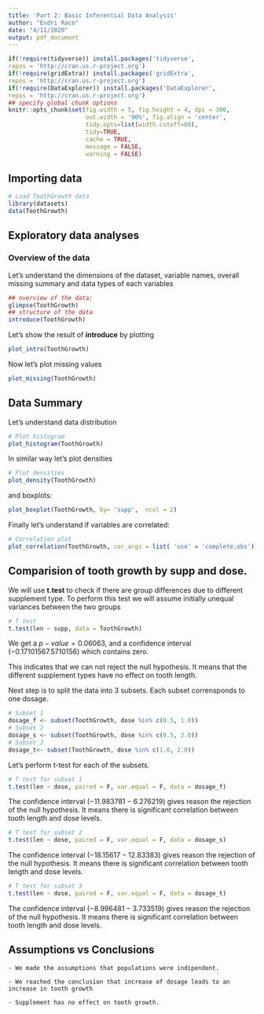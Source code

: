 ```yaml
---
title: 'Part 2: Basic Inferential Data Analysis'
author: "Endri Raco"
date: "4/11/2020"
output: pdf_document
---
```


```r
if(!require(tidyverse)) install.packages('tidyverse', 
repos = 'http://cran.us.r-project.org')
if(!require(gridExtra)) install.packages('gridExtra', 
repos = 'http://cran.us.r-project.org')
if(!require(DataExplorer)) install.packages('DataExplorer', 
repos = 'http://cran.us.r-project.org')
## specify global chunk options
knitr::opts_chunk$set(fig.width = 5, fig.height = 4, dpi = 300,
                      out.width = '90%', fig.align = 'center',
                      tidy.opts=list(width.cutoff=60),
                      tidy=TRUE,
                      cache = TRUE,
                      message = FALSE,
                      warning = FALSE)
```


## Importing data 

```r
# Load ToothGrowth data
library(datasets)
data(ToothGrowth)
```



## Exploratory data analyses

### Overview of the data

Let's understand the dimensions of the dataset, variable names, overall missing summary and data types of each variables

```r
## overview of the data; 
glimpse(ToothGrowth)
## structure of the data    
introduce(ToothGrowth)
```

Let's show the result of **introduce** by plotting


```r
plot_intro(ToothGrowth)
```


Now let's plot missing values

```r
plot_missing(ToothGrowth)
```


## Data Summary

Let's understand data distribution

```r
# Plot histogram
plot_histogram(ToothGrowth)
```

In similar way let's plot densities

```r
# Plot densities
plot_density(ToothGrowth)
```

and boxplots:

```r
plot_boxplot(ToothGrowth, by= 'supp',  ncol = 2)
```

Finally let's understand if variables are correlated:

```r
# Correlation plot
plot_correlation(ToothGrowth, cor_args = list( 'use' = 'complete.obs'))
```

## Comparision of tooth growth by supp and dose. 

We will use **t.test** to check if there are group differences due to different supplement type. To perform this test we will assume initially unequal variances between the two groups

```r
# T test
t.test(len ~ supp, data = ToothGrowth)
```

We get a $p-value = 0.06063$, and a confidence interval $(-0.1710156  7.5710156)$ which contains zero. 

This indicates that we can not reject the null hypothesis. It means that the different supplement types have no effect on tooth length.

Next step is to split the data into 3 subsets. Each subset corrensponds to one dosage. 


```r
# Subset 1
dosage_f <- subset(ToothGrowth, dose %in% c(0.5, 1.0))
# Subset 2
dosage_s <- subset(ToothGrowth, dose %in% c(0.5, 2.0))
# Subset 3
dosage_t<- subset(ToothGrowth, dose %in% c(1.0, 2.0))
```

Let's perform t-test for each of the subsets.

```r
# T test for subset 1
t.test(len ~ dose, paired = F, var.equal = F, data = dosage_f)
```

The confidence interval $(-11.983781  -6.276219)$ gives reason the rejection of the null hypothesis. It means there is significant correlation between tooth length and dose levels.

```r
# T test for subset 2
t.test(len ~ dose, paired = F, var.equal = F, data = dosage_s)
```
The confidence interval $( -18.15617 -12.83383)$ gives reason the rejection of the null hypothesis. It means there is significant correlation between tooth length and dose levels.

```r
# T test for subset 3
t.test(len ~ dose, paired = F, var.equal = F, data = dosage_t)
```

The confidence interval $(-8.996481 -3.733519)$ gives reason the rejection of the null hypothesis. It means there is significant correlation between tooth length and dose levels.


## Assumptions vs Conclusions
    
    - We made the assumptions that populations were indipendent.

    - We reached the conclusion that increase of dosage leads to an increase in tooth growth 
    
    - Supplement has no effect on tooth growth.

